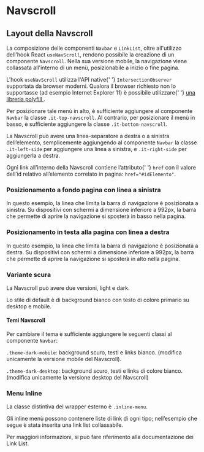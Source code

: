 
<Meta title='Documentazione/Menu di navigazione/Navscroll' />

# Navscroll

## Layout della Navscroll

La composizione delle componenti `Navbar` e `LinkList`, oltre all'utilizzo dell'hook React `useNavScroll`, rendono possibile la creazione di un componente `Navscroll`.
Nella sua versione mobile, la navigazione viene collassata all'interno di un menù, posizionabile a inizio o fine pagina.

<div className='docs'>
  <Callout color='info'>
    <CalloutText>
      L'hook <code>useNavScroll</code> utilizza l'API native{' '}
      <code>IntersectionObserver</code> supportata da browser moderni. Qualora
      il browser richiesto non lo supportasse (ad esempio Internet Explorer 11)
      è possibile utilizzare{' '}
      <a
        href='https://github.com/w3c/IntersectionObserver/tree/main/polyfill'
        target='_blank'
        rel='noopener noreferrer'
      >
        una libreria polyfill
      </a>
      .
    </CalloutText>
  </Callout>
</div>

Per posizionare tale menù in alto, è sufficiente aggiungere al componente `Navbar` la classe `.it-top-navscroll`. Al contrario, per posizionare il menù in basso, è sufficiente aggiungere la classe `.it-bottom-navscroll`.

La Navscroll può avere una linea-separatore a destra o a sinistra dell’elemento, semplicemente aggiungendo al componente `Navbar` la classe `.it-left-side` per aggiungere una linea a sinistra, e `.it-right-side` per aggiungerla a destra.

<div className='docs'>
  <Callout color='info'>
    <CalloutText>
      Ogni link all’interno della Navscroll contiene l’attributo{' '}
      <code>href</code> con il valore dell’id relativo all’elemento correlato in
      pagina: <code>href="#idElemento"</code>.
    </CalloutText>
  </Callout>
</div>

### Posizionamento a fondo pagina con linea a sinistra

In questo esempio, la linea che limita la barra di navigazione è posizionata a sinistra. Su dispositivi con schermi a dimensione inferiore a 992px, la barra che permette di aprire la navigazione si sposterà in basso nella pagina.

<Canvas>
  <Story id='componenti-navscroll--posizionamento-a-fondo-pagina-con-linea-a-sinistra' />
</Canvas>

### Posizionamento in testa alla pagina con linea a destra

In questo esempio, la linea che limita la barra di navigazione è posizionata a destra. Su dispositivi con schermi a dimensione inferiore a 992px, la barra che permette di aprire la navigazione si sposterà in alto nella pagina.

<Canvas>
  <Story id='componenti-navscroll--posizionamento-in-testa-alla-pagina-con-linea-a-destra' />
</Canvas>

### Variante scura

La Navscroll può avere due versioni, light e dark.

Lo stile di default è di background bianco con testo di colore primario su desktop e mobile.

#### Temi Navscroll

Per cambiare il tema è sufficiente aggiungere le seguenti classi al componente `Navbar`:

`.theme-dark-mobile`: background scuro, testi e links bianco. (modifica unicamente la versione mobile del Navscroll).

`.theme-dark-desktop`: background scuro, testi e links di colore bianco. (modifica unicamente la versione desktop del Navscroll)

<Canvas>
  <Story id='componenti-navscroll--versione-scura' />
</Canvas>

### Menu Inline

La classe distintiva del wrapper esterno è `.inline-menu`.

Gli inline menù possono contenere liste di link di ogni tipo; nell’esempio che segue è stata inserita una link list collassabile.

Per maggiori informazioni, si può fare riferimento alla documentazione dei Link List.

<Canvas>
  <Story id='componenti-navscroll--menu-inline' />
</Canvas>
